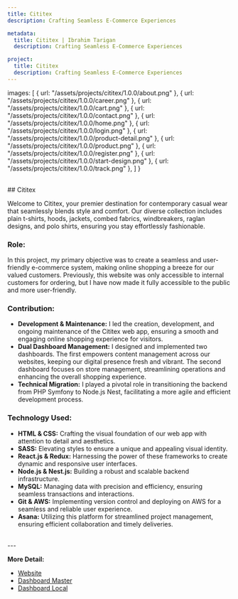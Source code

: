 ```yaml
---
title: Cititex 
description: Crafting Seamless E-Commerce Experiences

metadata:
  title: Cititex | Ibrahim Tarigan
  description: Crafting Seamless E-Commerce Experiences

project:
  title: Cititex
  description: Crafting Seamless E-Commerce Experiences
---
```



  images: [
    { url: "/assets/projects/cititex/1.0.0/about.png" },
    { url: "/assets/projects/cititex/1.0.0/career.png" },
    { url: "/assets/projects/cititex/1.0.0/cart.png" },
    { url: "/assets/projects/cititex/1.0.0/contact.png" },
    { url: "/assets/projects/cititex/1.0.0/home.png" },
    { url: "/assets/projects/cititex/1.0.0/login.png" },
    { url: "/assets/projects/cititex/1.0.0/product-detail.png" },
    { url: "/assets/projects/cititex/1.0.0/product.png" },
    { url: "/assets/projects/cititex/1.0.0/register.png" },
    { url: "/assets/projects/cititex/1.0.0/start-design.png" },
    { url: "/assets/projects/cititex/1.0.0/track.png" },
  ]
}

<ProjectSliderImages images={assets.images}/>

<br/>
## Cititex

Welcome to Cititex, your premier destination for contemporary casual wear that seamlessly blends style and comfort. Our diverse collection includes plain t-shirts, hoods, jackets, combed fabrics, windbreakers, raglan designs, and polo shirts, ensuring you stay effortlessly fashionable.

### Role:

In this project, my primary objective was to create a seamless and user-friendly e-commerce system, making online shopping a breeze for our valued customers. Previously, this website was only accessible to internal customers for ordering, but I have now made it fully accessible to the public and more user-friendly.

### Contribution:

- **Development & Maintenance:** I led the creation, development, and ongoing maintenance of the Cititex web app, ensuring a smooth and engaging online shopping experience for visitors.
- **Dual Dashboard Management:** I designed and implemented two dashboards. The first empowers content management across our websites, keeping our digital presence fresh and vibrant. The second dashboard focuses on store management, streamlining operations and enhancing the overall shopping experience.
- **Technical Migration:** I played a pivotal role in transitioning the backend from PHP Symfony to Node.js Nest, facilitating a more agile and efficient development process.

### Technology Used:

- **HTML & CSS:** Crafting the visual foundation of our web app with attention to detail and aesthetics.
- **SASS:** Elevating styles to ensure a unique and appealing visual identity.
- **React.js & Redux:** Harnessing the power of these frameworks to create dynamic and responsive user interfaces.
- **Node.js & Nest.js:** Building a robust and scalable backend infrastructure.
- **MySQL:** Managing data with precision and efficiency, ensuring seamless transactions and interactions.
- **Git & AWS:** Implementing version control and deploying on AWS for a seamless and reliable user experience.
- **Asana:** Utilizing this platform for streamlined project management, ensuring efficient collaboration and timely deliveries.


<br/>
---
<br/>

**More Detail:**
- [Website](https://cititex.com)
- [Dashboard Master](http://18.136.190.112/testing/cititex/dashboard-local/#/login)
- [Dashboard Local](http://18.136.190.112/testing/master/dashboard/#/login)